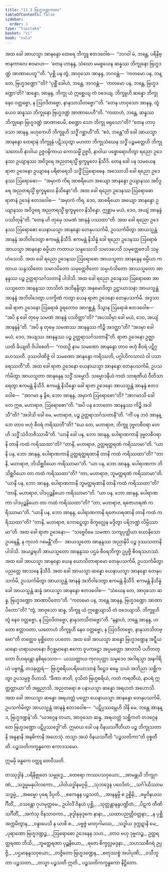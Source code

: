 ```yaml
---
title: "11.3 ဗြဟ္မဒဏ္ဍကထာ"
tableOfContents: false
sidebar:
  order: 3
type: "tipitaka"
basket: "vi"
book: "cula"
---
```



<DynamicBreadcrumb />

<Division number="445" book="cula">

<Paragraph number="2209" book="cula">
အထ ခေါ အာယသ္မာ အာနန္ဒော ထေရေ ဘိက္ခူ ဧတဒဝေါစ—  “ဘဂဝါ မံ, ဘန္တေ, ပရိနိဗ္ဗာနကာလေ ဧဝမာဟ—  ‘တေန ဟာနန္ဒ, သံဃော မမစ္စယေန ဆန္နဿ ဘိက္ခုနော ဗြဟ္မဒဏ္ဍံ အာဏာပေတူ’”တိ. “ပုစ္ဆိ ပန တွံ, အာဝုသော အာနန္ဒ, ဘဂဝန္တံ—  ‘ကတမော ပန, ဘန္တေ, ဗြဟ္မဒဏ္ဍော’”တိ? “ပုစ္ဆိံ ခေါဟံ, ဘန္တေ, ဘဂဝန္တံ—  ‘ကတမော ပန, ဘန္တေ, ဗြဟ္မဒဏ္ဍော’တိ? ‘ဆန္နော, အာနန္ဒ, ဘိက္ခု ယံ ဣစ္ဆေယျ တံ ဝဒေယျ. ဘိက္ခူဟိ ဆန္နော ဘိက္ခု နေဝ ဝတ္တဗ္ဗော, န ဩဝဒိတဗ္ဗော, နာနုသာသိတဗ္ဗော’”တိ. “တေန ဟာဝုသော အာနန္ဒ, တွံယေဝ ဆန္နဿ ဘိက္ခုနော ဗြဟ္မဒဏ္ဍံ အာဏာပေဟီ”တိ. “ကထာဟံ, ဘန္တေ, ဆန္နဿ ဘိက္ခုနော ဗြဟ္မဒဏ္ဍံ အာဏာပေမိ, စဏ္ဍော သော ဘိက္ခု ဖရုသော”တိ? “တေန ဟာဝုသော အာနန္ဒ, ဗဟုကေဟိ ဘိက္ခူဟိ သဒ္ဓိံ ဂစ္ဆာဟီ”တိ. “ဧဝံ, ဘန္တေ”တိ ခေါ အာယသ္မာ အာနန္ဒော ထေရာနံ ဘိက္ခူနံ ပဋိဿုတွာ မဟတာ ဘိက္ခုသံဃေန သဒ္ဓိံ ပဉ္စမတ္တေဟိ ဘိက္ခုသတေဟိ နာဝါယ ဥဇ္ဇဝနိကာယ ကောသမ္ဗိံ ဥဇ္ဇဝိ, နာဝါယ ပစ္စောရောဟိတွာ ရညော ဥဒေနဿ ဥယျာနဿ အဝိဒူရေ အညတရသ္မိံ ရုက္ခမူလေ နိသီဒိ. တေန ခေါ ပန သမယေန ရာဇာ ဥဒေနော ဥယျာနေ ပရိစာရေသိ သဒ္ဓိံ ဩရောဓေန. အဿောသိ ခေါ ရညော ဥဒေနဿ ဩရောဓော—  “အမှာကံ ကိရ အာစရိယော အယျော အာနန္ဒော ဥယျာနဿ အဝိဒူရေ အညတရသ္မိံ ရုက္ခမူလေ နိသိန္နော”တိ. အထ ခေါ ရညော ဥဒေနဿ ဩရောဓော ရာဇာနံ ဥဒေနံ ဧတဒဝေါစ—  “အမှာကံ ကိရ, ဒေဝ, အာစရိယော အယျော အာနန္ဒော ဥယျာနဿ အဝိဒူရေ အညတရသ္မိံ ရုက္ခမူလေ နိသိန္နော. ဣစ္ဆာမ မယံ, ဒေဝ, အယျံ အာနန္ဒံ ပဿိတုန်”တိ. “တေန ဟိ တုမှေ သမဏံ အာနန္ဒံ ပဿထာ”တိ.
</Paragraph>

<Paragraph number="2210" book="cula">
အထ ခေါ ရညော ဥဒေနဿ ဩရောဓော ယေနာယသ္မာ အာနန္ဒော တေနုပသင်္ကမိ, ဥပသင်္ကမိတွာ အာယသ္မန္တံ အာနန္ဒံ အဘိဝါဒေတွာ ဧကမန္တံ နိသီဒိ. ဧကမန္တံ နိသိန္နံ ခေါ ရညော ဥဒေနဿ ဩရောဓံ အာယသ္မာ အာနန္ဒော ဓမ္မိယာ ကထာယ သန္ဒဿေသိ သမာဒပေသိ သမုတ္တေဇေသိ သမ္ပဟံသေသိ. အထ ခေါ ရညော ဥဒေနဿ ဩရောဓော အာယသ္မတာ အာနန္ဒေန ဓမ္မိယာ ကထာယ သန္ဒဿိတော သမာဒပိတော သမုတ္တေဇိတော သမ္ပဟံသိတော အာယသ္မတော အာနန္ဒဿ ပဉ္စ ဥတ္တရာသင်္ဂသတာနိ ပါဒါသိ. အထ ခေါ ရညော ဥဒေနဿ ဩရောဓော အာယသ္မတော အာနန္ဒဿ ဘာသိတံ အဘိနန္ဒိတွာ အနုမောဒိတွာ ဥဋ္ဌာယာသနာ အာယသ္မန္တံ အာနန္ဒံ အဘိဝါဒေတွာ ပဒက္ခိဏံ ကတွာ ယေန ရာဇာ ဥဒေနော တေနုပသင်္ကမိ. အဒ္ဒသာ ခေါ ရာဇာ ဥဒေနော ဩရောဓံ ဒူရတောဝ အာဂစ္ဆန္တံ. ဒိသွာန ဩရောဓံ ဧတဒဝေါစ—  “အပိ နု ခေါ တုမှေ သမဏံ အာနန္ဒံ ပဿိတ္ထာ”တိ? “အပဿိမှာ ခေါ မယံ, ဒေဝ, အယျံ အာနန္ဒန်”တိ. “အပိ နု တုမှေ သမဏဿ အာနန္ဒဿ ကိဉ္စိ အဒတ္ထာ”တိ? “အဒမှာ ခေါ မယံ, ဒေဝ, အယျဿ အာနန္ဒဿ ပဉ္စ ဥတ္တရာသင်္ဂသတာနီ”တိ. ရာဇာ ဥဒေနော ဥဇ္ဈာယတိ ခိယျတိ ဝိပါစေတိ—  “ကထဉှိ နာမ သမဏော အာနန္ဒော တာဝ ဗဟုံ စီဝရံ ပဋိဂ္ဂဟေဿတိ. ဒုဿဝါဏိဇ္ဇံ ဝါ သမဏော အာနန္ဒော ကရိဿတိ, ပဂ္ဂါဟိကသာလံ ဝါ ပသာရေဿတီ”တိ.
</Paragraph>

<Paragraph number="2211" book="cula">
အထ ခေါ ရာဇာ ဥဒေနော ယေနာယသ္မာ အာနန္ဒော တေနုပသင်္ကမိ, ဥပသင်္ကမိတွာ အာယသ္မတာ အာနန္ဒေန သဒ္ဓိံ သမ္မောဒိ. သမ္မောဒနီယံ ကထံ သာရဏီယံ ဝီတိသာရေတွာ ဧကမန္တံ နိသီဒိ. ဧကမန္တံ နိသိန္နော ခေါ ရာဇာ ဥဒေနော အာယသ္မန္တံ အာနန္ဒံ ဧတဒဝေါစ—  “အာဂမာ နု ခွိဓ, ဘော အာနန္ဒ, အမှာကံ ဩရောဓော”တိ? “အာဂမာသိ ခေါ တေ ဣဓ, မဟာရာဇ, ဩရောဓော”တိ. “အပိ ပန ဘောတော အာနန္ဒဿ ကိဉ္စိ အဒါသီ”တိ? “အဒါသိ ခေါ မေ, မဟာရာဇ, ပဉ္စ ဥတ္တရာသင်္ဂသတာနီ”တိ. “ကိံ ပန ဘဝံ အာနန္ဒော တာဝ ဗဟုံ စီဝရံ ကရိဿတီ”တိ? “ယေ တေ, မဟာရာဇ, ဘိက္ခူ ဒုဗ္ဗလစီဝရာ တေဟိ သဒ္ဓိံ သံဝိဘဇိဿာမီ”တိ. “ယာနိ ခေါ ပန, ဘော အာနန္ဒ, ပေါရာဏကာနိ ဒုဗ္ဗလစီဝရာနိ တာနိ ကထံ ကရိဿထာ”တိ? “တာနိ, မဟာရာဇ, ဥတ္တရတ္ထရဏံ ကရိဿာမာ”တိ. “ယာနိ ပန, ဘော အာနန္ဒ, ပေါရာဏကာနိ ဥတ္တရတ္ထရဏာနိ တာနိ ကထံ ကရိဿထာ”တိ? “တာနိ, မဟာရာဇ, ဘိသိစ္ဆဝိယော ကရိဿာမာ”တိ. “ယာ ပန, ဘော အာနန္ဒ, ပေါရာဏကာ ဘိသိစ္ဆဝိယော တာ ကထံ ကရိဿထာ”တိ? “တာ, မဟာရာဇ, ဘူမတ္ထရဏံ ကရိဿာမာ”တိ. “ယာနိ ပန, ဘော အာနန္ဒ, ပေါရာဏကာနိ ဘူမတ္ထရဏာနိ တာနိ ကထံ ကရိဿထာ”တိ? “တာနိ, မဟာရာဇ, ပါဒပုဉ္ဆနိယော ကရိဿာမာ”တိ. “ယာ ပန, ဘော အာနန္ဒ, ပေါရာဏကာ ပါဒပုဉ္ဆနိယော တာ ကထံ ကရိဿထာ”တိ? “တာ, မဟာရာဇ, ရဇောဟရဏံ ကရိဿာမာ”တိ. “ယာနိ ပန, ဘော အာနန္ဒ, ပေါရာဏကာနိ ရဇောဟရဏာနိ တာနိ ကထံ ကရိဿထာ”တိ? “တာနိ, မဟာရာဇ, ကောဋ္ဋေတွာ စိက္ခလ္လေန မဒ္ဒိတွာ ပရိဘဏ္ဍံ လိမ္ပိဿာမာ”တိ.
</Paragraph>

<Paragraph number="2212" book="cula">
အထ ခေါ ရာဇာ ဥဒေနော—  “သဗ္ဗေဝိမေ သမဏာ သကျပုတ္တိယာ ယောနိသော ဥပနေန္တိ, န ကုလဝံ ဂမေန္တီ”တိ—  အာယသ္မတော အာနန္ဒဿ အညာနိပိ ပဉ္စ ဒုဿသတာနိ ပါဒါသိ. အယဉ္စရဟိ အာယသ္မတော အာနန္ဒဿ ပဌမံ စီဝရဘိက္ခာ ဥပ္ပဇ္ဇိ စီဝရသဟဿံ. အထ ခေါ အာယသ္မာ အာနန္ဒော ယေန ဃောသိတာရာမော တေနုပသင်္ကမိ, ဥပသင်္ကမိတွာ ပညတ္တေ အာသနေ နိသီဒိ. အထ ခေါ အာယသ္မာ ဆန္နော ယေနာယသ္မာ အာနန္ဒော တေနုပသင်္ကမိ, ဥပသင်္ကမိတွာ အာယသ္မန္တံ အာနန္ဒံ အဘိဝါဒေတွာ ဧကမန္တံ နိသီဒိ. ဧကမန္တံ နိသိန္နံ ခေါ အာယသ္မန္တံ ဆန္နံ အာယသ္မာ အာနန္ဒော ဧတဒဝေါစ—  “သံဃေန တေ, အာဝုသော ဆန္န, ဗြဟ္မဒဏ္ဍော အာဏာပိတော”တိ.
</Paragraph>

<Paragraph number="2213" book="cula">
“ကတမော ပန, ဘန္တေ အာနန္ဒ, ဗြဟ္မဒဏ္ဍော အာဏာပိတော”တိ? “တွံ, အာဝုသော ဆန္န, ဘိက္ခူ ယံ ဣစ္ဆေယျာသိ တံ ဝဒေယျာသိ. ဘိက္ခူဟိ တွံ နေဝ ဝတ္တဗ္ဗော, န ဩဝဒိတဗ္ဗော, နာနုသာသိတဗ္ဗော”တိ. “နနွာဟံ, ဘန္တေ အာနန္ဒ, ဟတော ဧတ္တာဝတာ, ယတောဟံ ဘိက္ခူဟိ နေဝ ဝတ္တဗ္ဗော, န ဩဝဒိတဗ္ဗော, နာနုသာသိတဗ္ဗော”တိ တတ္ထေဝ မုစ္ဆိတော ပပတော. အထ ခေါ အာယသ္မာ ဆန္နော ဗြဟ္မဒဏ္ဍေန အဋ္ဋီယမာနော ဟရာယမာနော ဇိဂုစ္ဆမာနော ဧကော ဝူပကဋ္ဌော အပ္ပမတ္တော အာတာပီ ပဟိတတ္တော ဝိဟရန္တော နစိရဿေဝ—  ယဿတ္ထာယ ကုလပုတ္တာ သမ္မဒေဝ အဂါရသ္မာ အနဂါရိယံ ပဗ္ဗဇန္တိ, တဒနုတ္တရံ—  ဗြဟ္မစရိယပရိယောသာနံ ဒိဋ္ဌေဝ ဓမ္မေ သယံ အဘိညာ သစ္ဆိကတွာ ဥပသမ္ပဇ္ဇ ဝိဟာသိ. “ခီဏာ ဇာတိ, ဝုသိတံ ဗြဟ္မစရိယံ, ကတံ ကရဏီယံ, နာပရံ ဣတ္ထတ္တာယာ”တိ အဗ္ဘညာသိ. အညတရော စ ပနာယသ္မာ ဆန္နော အရဟတံ အဟောသိ. အထ ခေါ အာယသ္မာ ဆန္နော အရဟတ္တံ ပတ္တော ယေနာယသ္မာ အာနန္ဒော တေနုပသင်္ကမိ, ဥပသင်္ကမိတွာ အာယသ္မန္တံ အာနန္ဒံ ဧတဒဝေါစ—  “ပဋိပ္ပဿမ္ဘေဟိ ဒါနိ မေ, ဘန္တေ အာနန္ဒ, ဗြဟ္မဒဏ္ဍန်”တိ. “ယဒဂ္ဂေန တယာ, အာဝုသော ဆန္န, အရဟတ္တံ သစ္ဆိကတံ တဒဂ္ဂေန တေ ဗြဟ္မဒဏ္ဍော ပဋိပ္ပဿဒ္ဓေါ”တိ. ဣမာယ ခေါ ပန ဝိနယသင်္ဂီတိယာ ပဉ္စ ဘိက္ခုသတာနိ အနူနာနိ အနဓိကာနိ အဟေသုံ. တသ္မာ အယံ ဝိနယသင်္ဂီတိ “ပဉ္စသတိကာ”တိ ဝုစ္စတီတိ.

</Paragraph>
</Division>

<Paragraph number="2214" type="center" book="cula">
ပဉ္စသတိကက္ခန္ဓကော ဧကာဒသမော.

  
ဣမမှိ ခန္ဓကေ ဝတ္ထူ တေဝီသတိ.



</Paragraph>

<Paragraph number="2215" type="center" book="cula">
တဿုဒ္ဒါနံ


</Paragraph>

<Paragraph number="2216" type="verses" book="cula">
_ပရိနိဗ္ဗုတေ သမ္ဗုဒ္ဓေ,_  
_ထေရော ကဿပသဝှယော;_  
_အာမန္တယိ ဘိက္ခုဂဏံ,_  
_သဒ္ဓမ္မမနုပါလကော._  

</Paragraph>

<Paragraph number="2217" type="verses" book="cula">
_ပါဝါယဒ္ဓါနမဂ္ဂမှိ,_  
_သုဘဒ္ဒေန ပဝေဒိတံ;_  
_သင်္ဂါယိဿာမ သဒ္ဓမ္မံ,_  
_အဓမ္မော ပုရေ ဒိပ္ပတိ._  

</Paragraph>

<Paragraph number="2218" type="verses" book="cula">
_ဧကေနူန ပဉ္စသတံ,_  
_အာနန္ဒမ္ပိ စ ဥစ္စိနိ;_  
_ဓမ္မဝိနယသင်္ဂီတိံ,_  
_ဝသန္တော ဂုဟမုတ္တမေ._  

</Paragraph>

<Paragraph number="2219" type="verses" book="cula">
ဥပါလိံ ဝိနယံ ပုစ္ဆိ,_  
_သုတ္တန္တာနန္ဒပဏ္ဍိတံ;_  
_ပိဋကံ တီဏိ သင်္ဂီတိံ,_  
_အကံသု ဇိနသာဝကာ._  

</Paragraph>

<Paragraph number="2220" type="verses" book="cula">
_ခုဒ္ဒါနုခုဒ္ဒကေ နာနာ,_  
_ယထာပညတ္တိဝတ္တနာ;_  
_န ပုစ္ဆိ အက္ကမိတွာန,_  
_ဝန္ဒာပေသိ န ယာစိ စ._  

</Paragraph>

<Paragraph number="2221" type="verses" book="cula">
_ပဗ္ဗဇ္ဇံ မာတုဂါမဿ,_  
_သဒ္ဓါယ ဒုက္ကဋာနိ မေ;_  
_ပုရာဏော ဗြဟ္မဒဏ္ဍဉ္စ,_  
_ဩရောဓော ဥဒေနေန သဟ._  

</Paragraph>

<Paragraph number="2222" type="verses" book="cula">
_တာဝ ဗဟု ဒုဗ္ဗလဉ္စ,_  
ဥတ္တရတ္ထရဏာ ဘိသိ;_  
_ဘူမတ္ထရဏာ ပုဉ္ဆနိယော,_  
_ရဇော စိက္ခလ္လမဒ္ဒနာ._  

</Paragraph>

<Paragraph number="2223" type="verses" book="cula">
_သဟဿစီဝရံ ဥပ္ပဇ္ဇိ,_  
_ပဌမာနန္ဒသဝှယော;_  
_တဇ္ဇိတော ဗြဟ္မဒဏ္ဍေန,_  
_စတုဿစ္စံ အပါပုဏိ;_  
_ဝသီဘူတာ ပဉ္စသတာ,_  
_တသ္မာ ပဉ္စသတီ ဣတိ._  


</Paragraph>

<Paragraph number="2224" type="center" book="cula">
ပဉ္စသတိကက္ခန္ဓကော နိဋ္ဌိတော.
</Paragraph>